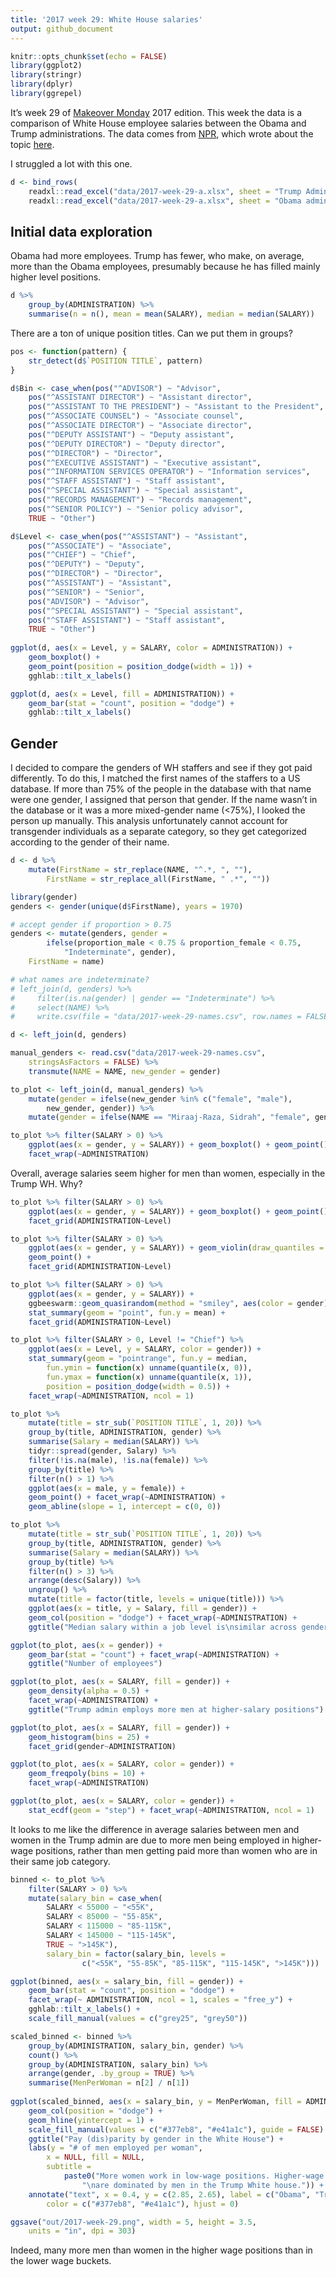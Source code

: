 ```yaml
---
title: '2017 week 29: White House salaries'
output: github_document
---
```


```r
knitr::opts_chunk$set(echo = FALSE)
library(ggplot2)
library(stringr)
library(dplyr)
library(ggrepel)
```

It's week 29 of [Makeover Monday](http://www.makeovermonday.co.uk/data/) 2017 edition. This week the data is a comparison of White House employee salaries between the Obama and Trump administrations. The data comes from [NPR](https://docs.google.com/spreadsheets/d/119OjfVU9Uf0lqfwu8VCjKsD73dMb5owmai5Nec1OFBI/edit#gid=0), which wrote about the topic [here](http://www.npr.org/2017/06/30/535069910/trump-white-house-staff-payroll-nearly-36-million-and-top-heavy). 

I struggled a lot with this one. 

```r
d <- bind_rows(
    readxl::read_excel("data/2017-week-29-a.xlsx", sheet = "Trump Admin"), 
    readxl::read_excel("data/2017-week-29-a.xlsx", sheet = "Obama admin"))
```

## Initial data exploration

Obama had more employees. Trump has fewer, who make, on average, more than the Obama employees, presumably because he has filled mainly higher level positions.
```r
d %>% 
    group_by(ADMINISTRATION) %>% 
    summarise(n = n(), mean = mean(SALARY), median = median(SALARY))
```

There are a ton of unique position titles. Can we put them in groups?

```r

pos <- function(pattern) {
    str_detect(d$`POSITION TITLE`, pattern)
}

d$Bin <- case_when(pos("^ADVISOR") ~ "Advisor", 
    pos("^ASSISTANT DIRECTOR") ~ "Assistant director",
    pos("^ASSISTANT TO THE PRESIDENT") ~ "Assistant to the President",
    pos("^ASSOCIATE COUNSEL") ~ "Associate counsel",
    pos("^ASSOCIATE DIRECTOR") ~ "Associate director",
    pos("^DEPUTY ASSISTANT") ~ "Deputy assistant",
    pos("^DEPUTY DIRECTOR") ~ "Deputy director",
    pos("^DIRECTOR") ~ "Director",
    pos("^EXECUTIVE ASSISTANT") ~ "Executive assistant", 
    pos("^INFORMATION SERVICES OPERATOR") ~ "Information services", 
    pos("^STAFF ASSISTANT") ~ "Staff assistant",
    pos("^SPECIAL ASSISTANT") ~ "Special assistant", 
    pos("^RECORDS MANAGEMENT") ~ "Records management",
    pos("^SENIOR POLICY") ~ "Senior policy advisor",
    TRUE ~ "Other")

d$Level <- case_when(pos("^ASSISTANT") ~ "Assistant",
    pos("^ASSOCIATE") ~ "Associate",
    pos("^CHIEF") ~ "Chief",
    pos("^DEPUTY") ~ "Deputy",
    pos("^DIRECTOR") ~ "Director",
    pos("^ASSISTANT") ~ "Assistant",
    pos("^SENIOR") ~ "Senior",
    pos("ADVISOR") ~ "Advisor",
    pos("^SPECIAL ASSISTANT") ~ "Special assistant",
    pos("^STAFF ASSISTANT") ~ "Staff assistant",
    TRUE ~ "Other")
        
ggplot(d, aes(x = Level, y = SALARY, color = ADMINISTRATION)) + 
    geom_boxplot() + 
    geom_point(position = position_dodge(width = 1)) + 
    gghlab::tilt_x_labels()

ggplot(d, aes(x = Level, fill = ADMINISTRATION)) + 
    geom_bar(stat = "count", position = "dodge") + 
    gghlab::tilt_x_labels()
```

## Gender

I decided to compare the genders of WH staffers and see if they got paid differently. To do this, I matched the first names of the staffers to a US database. If more than 75% of the people in the database with that name were one gender, I assigned that person that gender. If the name wasn't in the database or it was a more mixed-gender name (<75%), I looked the person up manually. This analysis unfortunately cannot account for transgender individuals as a separate category, so they get categorized according to the gender of their name.  

```r
d <- d %>% 
    mutate(FirstName = str_replace(NAME, "^.*, ", ""), 
        FirstName = str_replace_all(FirstName, " .*", ""))

library(gender)
genders <- gender(unique(d$FirstName), years = 1970)

# accept gender if proportion > 0.75
genders <- mutate(genders, gender = 
        ifelse(proportion_male < 0.75 & proportion_female < 0.75,
            "Indeterminate", gender), 
    FirstName = name)

# what names are indeterminate? 
# left_join(d, genders) %>% 
#     filter(is.na(gender) | gender == "Indeterminate") %>% 
#     select(NAME) %>% 
#     write.csv(file = "data/2017-week-29-names.csv", row.names = FALSE)

d <- left_join(d, genders)

manual_genders <- read.csv("data/2017-week-29-names.csv", 
    stringsAsFactors = FALSE) %>% 
    transmute(NAME = NAME, new_gender = gender)

to_plot <- left_join(d, manual_genders) %>% 
    mutate(gender = ifelse(new_gender %in% c("female", "male"), 
        new_gender, gender)) %>% 
    mutate(gender = ifelse(NAME == "Miraaj-Raza, Sidrah", "female", gender))

to_plot %>% filter(SALARY > 0) %>% 
    ggplot(aes(x = gender, y = SALARY)) + geom_boxplot() + geom_point() +
    facet_wrap(~ADMINISTRATION)
```

Overall, average salaries seem higher for men than women, especially in the Trump WH. Why?

```r
to_plot %>% filter(SALARY > 0) %>% 
    ggplot(aes(x = gender, y = SALARY)) + geom_boxplot() + geom_point() +
    facet_grid(ADMINISTRATION~Level)

to_plot %>% filter(SALARY > 0) %>% 
    ggplot(aes(x = gender, y = SALARY)) + geom_violin(draw_quantiles = 0.5) +
    geom_point() + 
    facet_grid(ADMINISTRATION~Level)

to_plot %>% filter(SALARY > 0) %>% 
    ggplot(aes(x = gender, y = SALARY)) + 
    ggbeeswarm::geom_quasirandom(method = "smiley", aes(color = gender)) +
    stat_summary(geom = "point", fun.y = mean) + 
    facet_grid(ADMINISTRATION~Level)

to_plot %>% filter(SALARY > 0, Level != "Chief") %>% 
    ggplot(aes(x = Level, y = SALARY, color = gender)) + 
    stat_summary(geom = "pointrange", fun.y = median, 
        fun.ymin = function(x) unname(quantile(x, 0)), 
        fun.ymax = function(x) unname(quantile(x, 1)), 
        position = position_dodge(width = 0.5)) + 
    facet_wrap(~ADMINISTRATION, ncol = 1)

to_plot %>% 
    mutate(title = str_sub(`POSITION TITLE`, 1, 20)) %>% 
    group_by(title, ADMINISTRATION, gender) %>%
    summarise(Salary = median(SALARY)) %>% 
    tidyr::spread(gender, Salary) %>% 
    filter(!is.na(male), !is.na(female)) %>% 
    group_by(title) %>% 
    filter(n() > 1) %>% 
    ggplot(aes(x = male, y = female)) + 
    geom_point() + facet_wrap(~ADMINISTRATION) + 
    geom_abline(slope = 1, intercept = c(0, 0))

to_plot %>% 
    mutate(title = str_sub(`POSITION TITLE`, 1, 20)) %>% 
    group_by(title, ADMINISTRATION, gender) %>%
    summarise(Salary = median(SALARY)) %>% 
    group_by(title) %>% 
    filter(n() > 3) %>% 
    arrange(desc(Salary)) %>% 
    ungroup() %>% 
    mutate(title = factor(title, levels = unique(title))) %>% 
    ggplot(aes(x = title, y = Salary, fill = gender)) + 
    geom_col(position = "dodge") + facet_wrap(~ADMINISTRATION) + 
    ggtitle("Median salary within a job level is\nsimilar across genders and admins")

ggplot(to_plot, aes(x = gender)) + 
    geom_bar(stat = "count") + facet_wrap(~ADMINISTRATION) + 
    ggtitle("Number of employees")

ggplot(to_plot, aes(x = SALARY, fill = gender)) + 
    geom_density(alpha = 0.5) + 
    facet_wrap(~ADMINISTRATION) + 
    ggtitle("Trump admin employs more men at higher-salary positions")

ggplot(to_plot, aes(x = SALARY, fill = gender)) + 
    geom_histogram(bins = 25) + 
    facet_grid(gender~ADMINISTRATION)

ggplot(to_plot, aes(x = SALARY, color = gender)) + 
    geom_freqpoly(bins = 10) + 
    facet_wrap(~ADMINISTRATION)

ggplot(to_plot, aes(x = SALARY, color = gender)) + 
    stat_ecdf(geom = "step") + facet_wrap(~ADMINISTRATION, ncol = 1) 
```

It looks to me like the difference in average salaries between men and women in the Trump admin are due to more men being employed in higher-wage positions, rather than men getting paid more than women who are in their same job category. 

```r
binned <- to_plot %>% 
    filter(SALARY > 0) %>%
    mutate(salary_bin = case_when(
        SALARY < 55000 ~ "<55K", 
        SALARY < 85000 ~ "55-85K",
        SALARY < 115000 ~ "85-115K", 
        SALARY < 145000 ~ "115-145K", 
        TRUE ~ ">145K"), 
        salary_bin = factor(salary_bin, levels = 
                c("<55K", "55-85K", "85-115K", "115-145K", ">145K")))

ggplot(binned, aes(x = salary_bin, fill = gender)) + 
    geom_bar(stat = "count", position = "dodge") + 
    facet_wrap(~ ADMINISTRATION, ncol = 1, scales = "free_y") + 
    gghlab::tilt_x_labels() + 
    scale_fill_manual(values = c("grey25", "grey50")) 

scaled_binned <- binned %>% 
    group_by(ADMINISTRATION, salary_bin, gender) %>%
    count() %>% 
    group_by(ADMINISTRATION, salary_bin) %>% 
    arrange(gender, .by_group = TRUE) %>% 
    summarise(MenPerWoman = n[2] / n[1])
    
ggplot(scaled_binned, aes(x = salary_bin, y = MenPerWoman, fill = ADMINISTRATION)) + 
    geom_col(position = "dodge") +  
    geom_hline(yintercept = 1) + 
    scale_fill_manual(values = c("#377eb8", "#e41a1c"), guide = FALSE) +
    ggtitle("Pay (dis)parity by gender in the White House") + 
    labs(y = "# of men employed per woman", 
        x = NULL, fill = NULL,
        subtitle = 
            paste0("More women work in low-wage positions. Higher-wage positions",
                "\nare dominated by men in the Trump White house.")) + 
    annotate("text", x = 0.4, y = c(2.85, 2.65), label = c("Obama", "Trump"), 
        color = c("#377eb8", "#e41a1c"), hjust = 0)

ggsave("out/2017-week-29.png", width = 5, height = 3.5, 
    units = "in", dpi = 303)        
```

Indeed, many more men than women in the higher wage positions than in the lower wage buckets. 